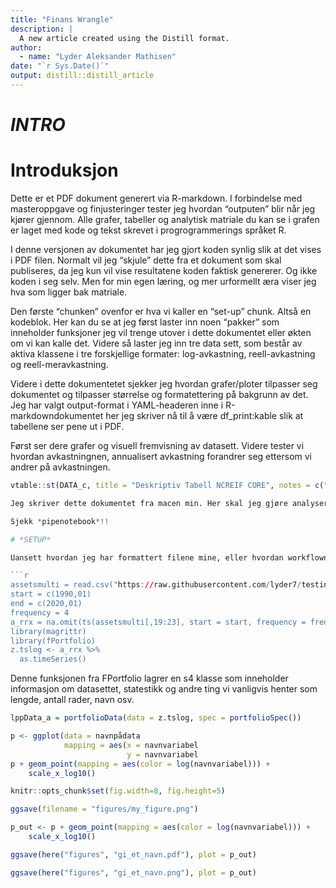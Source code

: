 ```yaml
---
title: "Finans Wrangle"
description: |
  A new article created using the Distill format.
author:
  - name: "Lyder Aleksander Mathisen"
date: "`r Sys.Date()`"
output: distill::distill_article
---
```


# *INTRO*


# Introduksjon

Dette er et PDF dokument generert via R-markdown. I forbindelse med masteroppgave og finjusteringer tester jeg hvordan "outputen" blir når jeg kjører gjennom. Alle grafer, tabeller og analytisk matriale du kan se i grafen er laget med kode og tekst skrevet i progrogrammerings språket R. 

I denne versjonen av dokumentet har jeg gjort koden synlig slik at det vises i PDF filen. Normalt vil jeg "skjule" dette fra et dokument som skal publiseres, da jeg kun vil vise resultatene koden faktisk genererer. Og ikke koden i seg selv. Men for min egen læring, og mer urformellt æra viser jeg hva som ligger bak matriale. 

Den første "chunken" ovenfor er hva vi kaller en "set-up" chunk. Altså en kodeblok. Her kan du se at jeg først laster inn noen "pakker" som inneholder funksjoner jeg vil trenge utover i dette dokumentet eller økten om vi kan kalle det. Videre så laster jeg inn tre data sett, som består av aktiva klassene i tre forskjellige formater: log-avkastning, reell-avkastning og reell-meravkastning. 


Videre i dette dokumentetet sjekker jeg hvordan grafer/ploter tilpasser seg dokumentet og tilpasser størrelse og formatettering på bakgrunn av det. Jeg har valgt output-format i YAML-headeren inne i R-markdowndokumentet her jeg skriver nå til å være df_print:kable slik at tabellene ser pene ut i PDF. 

Først ser dere grafer og visuell fremvisning av datasett. Videre tester vi hvordan avkastningnen, annualisert avkastning forandrer seg ettersom vi andrer på avkastningen. 
































```r
vtable::st(DATA_c, title = "Deskriptiv Tabell NCREIF CORE", notes = c("Bla bla bla"), out = "kable"))

Jeg skriver dette dokumentet fra macen min. Her skal jeg gjøre analyser, notater og teste ut underveis. Analyser gjort i dette dokumentet er ikke endelig. 

Sjekk *pipenotebook*!!

# *SETUP*

Uansett hvordan jeg har formattert filene mine, eller hvordan workflown er satt opp så må jeg laste inn data, sette opp en "setup" chunck", og jeg må gjøre analysen. 

```r
assetsmulti = read.csv("https://raw.githubusercontent.com/lyder7/testing/main/meta_data/assets_multip.csv", header = TRUE)
start = c(1990,01)
end = c(2020,01)
frequency = 4
a_rrx = na.omit(ts(assetsmulti[,19:23], start = start, frequency = frequency))
library(magrittr)
library(fPortfolio)
z.tslog <- a_rrx %>%
  as.timeSeries()
```



Denne funksjonen fra FPortfolio lagrer en s4 klasse som inneholder informasjon om datasettet, statestikk og andre ting vi vanligvis henter som lengde, antall rader, navn osv. 
```r
lppData_a = portfolioData(data = z.tslog, spec = portfolioSpec())
```

```r

p <- ggplot(data = navnpådata
            mapping = aes(x = navnvariabel
                          y = navnvariabel
p + geom_point(mapping = aes(color = log(navnvariabel))) +
    scale_x_log10()    
```

```r
knitr::opts_chunk$set(fig.width=8, fig.height=5) 
```


```r
ggsave(filename = "figures/my_figure.png")
```

```r
p_out <- p + geom_point(mapping = aes(color = log(navnvariabel))) +
    scale_x_log10()

ggsave(here("figures", "gi_et_navn.pdf"), plot = p_out)

ggsave(here("figures", "gi_et_navn.png"), plot = p_out)
```